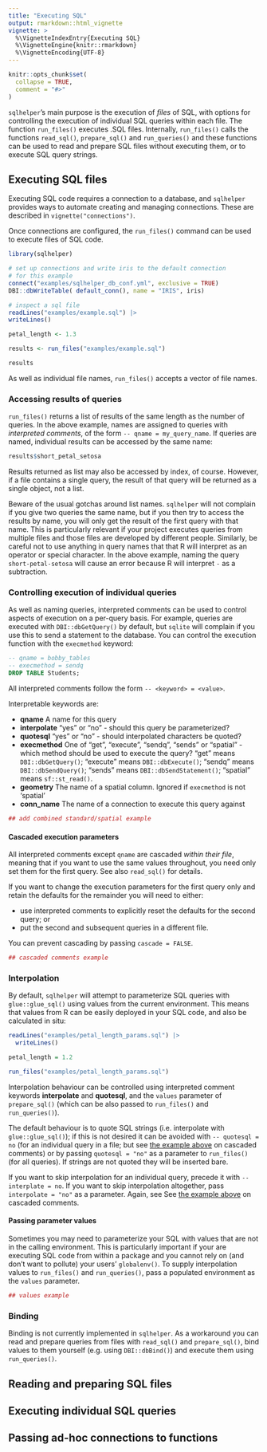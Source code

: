 ```yaml
---
title: "Executing SQL"
output: rmarkdown::html_vignette
vignette: >
  %\VignetteIndexEntry{Executing SQL}
  %\VignetteEngine{knitr::rmarkdown}
  %\VignetteEncoding{UTF-8}
---
```


```r
knitr::opts_chunk$set(
  collapse = TRUE,
  comment = "#>"
)
```

`sqlhelper`'s main purpose is the execution of _files_ of SQL, with options for
controlling the execution of individual SQL queries within each file. The
function `run_files()` executes .SQL files. Internally, `run_files()` calls the
functions `read_sql()`, `prepare_sql()` and `run_queries()` and these functions
can be used to read and prepare SQL files without executing them, or to execute
SQL query strings.

## Executing SQL files

Executing SQL code requires a connection to a database, and `sqlhelper` provides
ways to automate creating and managing connections. These are described in
`vignette("connections")`.

Once connections are configured, the `run_files()` command can be used to
execute files of SQL code.

```r
library(sqlhelper)

# set up connections and write iris to the default connection
# for this example
connect("examples/sqlhelper_db_conf.yml", exclusive = TRUE)
DBI::dbWriteTable( default_conn(), name = "IRIS", iris)

# inspect a sql file
readLines("examples/example.sql") |>
writeLines()

petal_length <- 1.3

results <- run_files("examples/example.sql")

results
```

As well as individual file names, `run_files()` accepts a vector of file names. 

### Accessing results of queries

`run_files()` returns a list of results of the same length as the number of
queries. In the above example, names are assigned to queries with _interpreted comments_, 
of the form `-- qname = my_query_name`. If queries are named, individual results
can be accessed by the same name:

```r
results$short_petal_setosa
```

Results returned as list may also be accessed by index, of course. However, if a
file contains a single query, the result of that query will be returned as a
single object, not a list.

Beware of the usual gotchas around list names. `sqlhelper` will not complain if
you give two queries the same name, but if you then try to access the results by
name, you will only get the result of the first query with that name. This is
particularly relevant if your project executes queries from multiple files and
those files are developed by different people. Similarly, be careful not to use
anything in query names that that R will interpret as an operator or special
character. In the above example, naming the query `short-petal-setosa` will
cause an error because R will interpret `-` as a subtraction.

### Controlling execution of individual queries

As well as naming queries, interpreted comments can be used to control aspects
of execution on a per-query basis. For example, queries are executed with
`DBI::dbGetQuery()` by default, but `sqlite` will complain if you use this to
send a statement to the database. You can control the execution function with the `execmethod` keyword:

```sql
-- qname = bobby_tables
-- execmethod = sendq
DROP TABLE Students;
```

All interpreted comments follow the form `-- <keyword> = <value>`.

Interpretable keywords are:

* __qname__ A name for this query
* __interpolate__ "yes" or "no" - should this query be parameterized?
* __quotesql__ "yes" or "no" - should interpolated characters be quoted?
* __execmethod__ One of "get", "execute", "sendq", "sends" or "spatial" - which
method should be used to execute the query? "get" means `DBI::dbGetQuery()`;
"execute" means `DBI::dbExecute()`; "sendq" means `DBI::dbSendQuery()`; "sends"
means `DBI::dbSendStatement()`; "spatial" means `sf::st_read()`.
* __geometry__ The name of a spatial column. Ignored if `execmethod` is not 'spatial'
* __conn_name__ The name of a connection to execute this query against

```r
## add combined standard/spatial example
```

#### Cascaded execution parameters {#cascade}
All interpreted comments except `qname` are cascaded _within their file_,
meaning that if you want to use the same values throughout, you need only set
them for the first query. See also `read_sql()` for details. 

If you want to change the execution parameters for the first query only and
retain the defaults for the remainder you will need to either:

* use interpreted comments to explicitly reset the defaults for the second query; or
* put the second and subsequent queries in a different file.

You can prevent cascading by passing `cascade = FALSE`.

```r
## cascaded comments example
```

### Interpolation

By default, `sqlhelper` will attempt to parameterize SQL queries with
`glue::glue_sql()` using values from the current environment. This means that values from R can be easily deployed in your SQL code, and also be calculated in situ:

```r
readLines("examples/petal_length_params.sql") |>
  writeLines()

petal_length = 1.2

run_files("examples/petal_length_params.sql")
```

Interpolation behaviour can be controlled using interpreted comment keywords
__interpolate__ and __quotesql__, and the `values` parameter of `prepare_sql()`
(which can be also passed to `run_files()` and `run_queries()`).

The default behaviour is to quote SQL strings (i.e. interpolate with
`glue::glue_sql()`); if this is not desired it can be avoided with `-- quotesql = no` 
(for an individual query in a file; but see [the example above](#cascade) on
cascaded comments) or by passing `quotesql = "no"` as a parameter to
`run_files()` (for all queries). If strings are not quoted they will be inserted
bare.

If you want to skip interpolation for an individual query, precede it with 
`-- interplate = no`. If you want to skip interpolation altogether, pass
`interpolate = "no"` as a parameter. Again, see See [the example
above](#cascade) on cascaded comments.

#### Passing parameter values {#values}

Sometimes you may need to parameterize your SQL with values that are not in the
calling environment. This is particularly important if your are executing SQL
code from within a package and you cannot rely on (and don't want to pollute)
your users' `globalenv()`. To supply interpolation values to `run_files()` and
`run_queries()`, pass a populated environment as the `values` parameter.

```r
## values example
```

### Binding

Binding is not currently implemented in `sqlhelper`. As a workaround you can
read and prepare queries from files with `read_sql()` and `prepare_sql()`, bind
values to them yourself (e.g. using `DBI::dbBind()`) and execute them using
`run_queries()`.

## Reading and preparing SQL files

## Executing individual SQL queries

## Passing ad-hoc connections to functions


